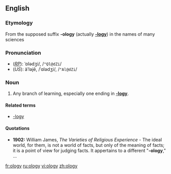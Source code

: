 ==English==
===Etymology===
From the supposed suffix '''-ology''' (actually '''[[-logy]]''') in the names of many sciences

===Pronunciation===
*(''[[RP]]''): ˈɒlədʒi/, /<tt>"Ql@dZi</tt>/
*(''US''): äʹləjē, /ˈɑlədʒi/, /<tt>"Al@dZi</tt>/

===Noun===
{{en-noun-reg-y|olog|y}}

#{{colloquial}} Any branch of learning, especially one ending in '''[[-logy]]'''.

====Related terms====
*[[-logy]]

====Quotations====
*'''1902:''' William James, ''The Varieties of Religious Experience'' - The ideal world, for them, is not a world of facts, but only of the meaning of facts; it is a point of view for judging facts.  It appertains to a different "'''-ology'''," ...

[[fr:ology]]
[[ru:ology]]
[[vi:ology]]
[[zh:ology]]